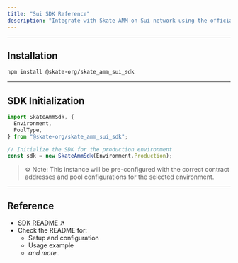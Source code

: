 ```yaml
---
title: "Sui SDK Reference"
description: "Integrate with Skate AMM on Sui network using the official SDK.\n\nThis SDK supports both staging and production environments, which can be selected upon initialization."
---
```


---

## Installation

```bash
npm install @skate-org/skate_amm_sui_sdk
```

---

## SDK Initialization

```typescript
import SkateAmmSdk, {
  Environment,
  PoolType,
} from "@skate-org/skate_amm_sui_sdk";

// Initialize the SDK for the production environment
const sdk = new SkateAmmSdk(Environment.Production);
```

> ⚙️ Note: This instance will be pre-configured with the correct contract addresses and pool configurations for the selected environment.

---

## Reference

- [SDK README ↗](https://www.npmjs.com/package/@skate-org/skate_amm_sui_sdk#installation)
- Check the README for:
  - Setup and configuration
  - Usage example
  - _and more.._
